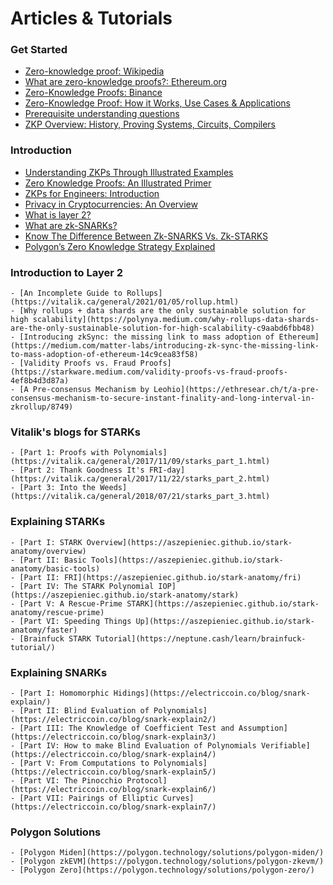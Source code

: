 # Articles & Tutorials

### Get Started

- [Zero-knowledge proof: Wikipedia](https://en.wikipedia.org/wiki/Zero-knowledge_proof)
- [What are zero-knowledge proofs?: Ethereum.org](https://ethereum.org/en/zero-knowledge-proofs/)
- [Zero-Knowledge Proofs: Binance](https://academy.binance.com/en/glossary/zero-knowledge-proofs)
- [Zero-Knowledge Proof: How it Works, Use Cases & Applications](https://research.aimultiple.com/zero-knowledge-proofs/)
- [Prerequisite understanding questions](https://www.notion.so/c5ebb77a5cc049f39577ec9a7fb7b22c)
- [ZKP Overview: History, Proving Systems, Circuits, Compilers](https://zkp.science/)

### Introduction

- [Understanding ZKPs Through Illustrated Examples](https://blog.goodaudience.com/understanding-zero-knowledge-proofs-through-simple-examples-df673f796d99)
- [Zero Knowledge Proofs: An Illustrated Primer](https://blog.cryptographyengineering.com/2014/11/27/zero-knowledge-proofs-illustrated-primer/)
- [ZKPs for Engineers: Introduction](https://blog.zkga.me/intro-to-zksnarks)
- [Privacy in Cryptocurrencies: An Overview](https://medium.com/@yi.sun/privacy-in-cryptocurrencies-d4b268157f6c)
- [What is layer 2?](https://ethereum.org/en/layer-2/)
- [What are zk-SNARKs?](https://z.cash/technology/zksnarks/)
- [Know The Difference Between Zk-SNARKS Vs. Zk-STARKS](https://www.blockchain-council.org/blockchain/zk-snarks-vs-zk-starks/)
- [Polygon’s Zero Knowledge Strategy Explained](https://blog.polygon.technology/polygons-zero-knowledge-strategy-explained/)

### Introduction to Layer 2
    - [An Incomplete Guide to Rollups](https://vitalik.ca/general/2021/01/05/rollup.html)
    - [Why rollups + data shards are the only sustainable solution for high scalability](https://polynya.medium.com/why-rollups-data-shards-are-the-only-sustainable-solution-for-high-scalability-c9aabd6fbb48)
    - [Introducing zkSync: the missing link to mass adoption of Ethereum](https://medium.com/matter-labs/introducing-zk-sync-the-missing-link-to-mass-adoption-of-ethereum-14c9cea83f58)
    - [Validity Proofs vs. Fraud Proofs](https://starkware.medium.com/validity-proofs-vs-fraud-proofs-4ef8b4d3d87a)
    - [A Pre-consensus Mechanism by Leohio](https://ethresear.ch/t/a-pre-consensus-mechanism-to-secure-instant-finality-and-long-interval-in-zkrollup/8749)

### Vitalik's blogs for STARKs
    - [Part 1: Proofs with Polynomials](https://vitalik.ca/general/2017/11/09/starks_part_1.html)
    - [Part 2: Thank Goodness It's FRI-day](https://vitalik.ca/general/2017/11/22/starks_part_2.html)
    - [Part 3: Into the Weeds](https://vitalik.ca/general/2018/07/21/starks_part_3.html)

### Explaining STARKs
    - [Part I: STARK Overview](https://aszepieniec.github.io/stark-anatomy/overview)
    - [Part II: Basic Tools](https://aszepieniec.github.io/stark-anatomy/basic-tools)
    - [Part II: FRI](https://aszepieniec.github.io/stark-anatomy/fri)
    - [Part IV: The STARK Polynomial IOP](https://aszepieniec.github.io/stark-anatomy/stark)
    - [Part V: A Rescue-Prime STARK](https://aszepieniec.github.io/stark-anatomy/rescue-prime)
    - [Part VI: Speeding Things Up](https://aszepieniec.github.io/stark-anatomy/faster)
    - [Brainfuck STARK Tutorial](https://neptune.cash/learn/brainfuck-tutorial/)

### Explaining SNARKs
    - [Part I: Homomorphic Hidings](https://electriccoin.co/blog/snark-explain/)
    - [Part II: Blind Evaluation of Polynomials](https://electriccoin.co/blog/snark-explain2/)
    - [Part III: The Knowledge of Coefficient Test and Assumption](https://electriccoin.co/blog/snark-explain3/)
    - [Part IV: How to make Blind Evaluation of Polynomials Verifiable](https://electriccoin.co/blog/snark-explain4/)
    - [Part V: From Computations to Polynomials](https://electriccoin.co/blog/snark-explain5/)
    - [Part VI: The Pinocchio Protocol](https://electriccoin.co/blog/snark-explain6/)
    - [Part VII: Pairings of Elliptic Curves](https://electriccoin.co/blog/snark-explain7/)

### Polygon Solutions
    - [Polygon Miden](https://polygon.technology/solutions/polygon-miden/)
    - [Polygon zkEVM](https://polygon.technology/solutions/polygon-zkevm/)
    - [Polygon Zero](https://polygon.technology/solutions/polygon-zero/)